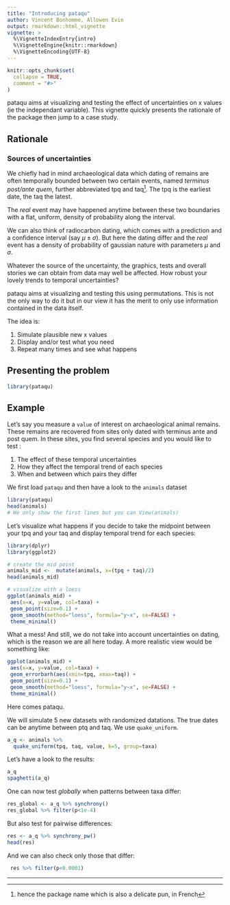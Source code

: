 ```yaml
---
title: "Introducing pataqu"
author: Vincent Bonhomme, Allowen Evin
output: rmarkdown::html_vignette
vignette: >
  %\VignetteIndexEntry{intro}
  %\VignetteEngine{knitr::rmarkdown}
  %\VignetteEncoding{UTF-8}
---
```


```r
knitr::opts_chunk$set(
  collapse = TRUE,
  comment = "#>"
)
```

pataqu aims at visualizing and testing the effect of uncertainties on x values (ie the independant variable). This vignette quickly presents the rationale of the package then jump to a case study.

## Rationale

### Sources of uncertainties
We chiefly had in mind archaeological data which dating of remains are often temporally bounded between two certain events, named _terminus post/ante quem_, further abbreviated tpq and taq^[hence the package name which is also a delicate pun, in French]. The tpq is the earliest date, the taq the latest.

The _real_ event may have happened anytime between these two boundaries with a flat, uniform, density of probability along the interval.

We can also think of radiocarbon dating, which comes with a prediction and a confidence interval (say $\mu ± \sigma$). But here the dating differ and the _real_ event has a  density of probability of gaussian nature with parameters $\mu$ and $\sigma$.

Whatever the source of the uncertainty, the graphics, tests and overall stories we can obtain from data may well be affected. How robust your lovely trends to temporal uncertainties?

pataqu aims at visualizing and testing this using permutations. This is not the only way to do it but in our view it has the merit to only use information contained in the data itself.

The idea is:

1. Simulate plausible new x values
2. Display and/or test what you need
3. Repeat many times and see what happens

## Presenting the problem
```r
library(pataqu)
```


## Example

Let's say you measure a `value` of interest on archaeological animal remains.
These remains are recovered from sites only dated with terminus ante and post quem. 
In these sites, you find several species and you would like to test :

1. The effect of these temporal uncertainties
2. How they affect the temporal trend of each species
3. When and between which pairs they differ

We first load `pataqu` and then have a look to the `animals` dataset
```r
library(pataqu)
head(animals)
# We only show the first lines but you can View(animals)
```

Let's visualize what happens if you decide to take the midpoint between your tpq and your taq and display temporal trend for each species:

```r
library(dplyr)
library(ggplot2)

# create the mid point
animals_mid <-  mutate(animals, x=(tpq + taq)/2)
head(animals_mid)

# visualize with a loess
ggplot(animals_mid) +
 aes(x=x, y=value, col=taxa) +
 geom_point(size=0.1) +
 geom_smooth(method="loess", formula="y~x", se=FALSE) +
 theme_minimal()

```

What a mess! And still, we do not take into account uncertainties on dating, which is the reason we are all here today. A more realistic view would be something like:

```r
ggplot(animals_mid) +
 aes(x=x, y=value, col=taxa) +
 geom_errorbarh(aes(xmin=tpq, xmax=taq)) +
 geom_point(size=0.1) +
 geom_smooth(method="loess", formula="y~x", se=FALSE) +
 theme_minimal()
```
Here comes pataqu. 

We will simulate 5 new datasets with randomized datations. The true dates can be anytime between ptq and taq. We use `quake_uniform`.
```r
a_q <- animals %>% 
  quake_uniform(tpq, taq, value, k=5, group=taxa)
```

Let's have a look to the results:
```r
a_q
spaghetti(a_q)
```
One can now test _globally_ when patterns between taxa differ:

```r
res_global <- a_q %>% synchrony()
res_global %>% filter(p<1e-4)
```

But also test for pairwise differences:
```r
res <- a_q %>% synchrony_pw()
head(res)
```

And we can also check only those that differ:

```r
 res %>% filter(p<0.0001)
```

------
[pkg name]: hence the name of the package which is also a pun, in French.


